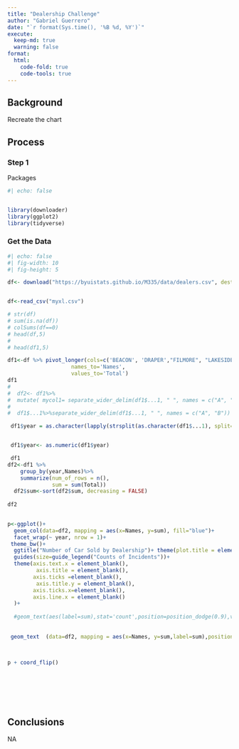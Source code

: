 ```yaml
---
title: "Dealership Challenge"
author: "Gabriel Guerrero"
date: "`r format(Sys.time(), '%B %d, %Y')`"
execute:
  keep-md: true
  warning: false
format:
  html:
    code-fold: true
    code-tools: true
---
```


## Background

Recreate the chart

## Process

### Step 1

Packages

```r

#| echo: false


library(downloader) 
library(ggplot2) 
library(tidyverse)

```
### Get the Data 

```r
#| echo: false
#| fig-width: 10
#| fig-height: 5

df<- download("https://byuistats.github.io/M335/data/dealers.csv", dest="myxl.csv", mode="wb")


df<-read_csv("myxl.csv")

# str(df)
# sum(is.na(df))
# colSums(df==0) 
# head(df,5)
# 
# head(df1,5)

df1<-df %>% pivot_longer(cols=c('BEACON', 'DRAPER',"FILMORE", "LAKESIDE","MARE VALLEY","NORTH","OAKLEY","ORLY","PIERCE","ROSEDALE","SEALY","SOUTHLAKE","SOUTHLAKE","WESTLAKE","WILDLAND"),
                    names_to='Names',
                    values_to='Total')
df1
# 
#  df2<- df1%>%
#  mutate( mycol1= separate_wider_delim(df1$...1, " ", names = c("A", "B")))
# 
#  df1$...1%>%separate_wider_delim(df1$...1, " ", names = c("A", "B"))

 df1$year = as.character(lapply(strsplit(as.character(df1$...1), split=" "), "[", 1)) 


 df1$year<- as.numeric(df1$year)    

 df1 
df2<-df1 %>%
    group_by(year,Names)%>%
    summarize(num_of_rows = n(),
              sum = sum(Total))
  df2$sum<-sort(df2$sum, decreasing = FALSE)
 
df2 
 

p<-ggplot()+
  geom_col(data=df2, mapping = aes(x=Names, y=sum), fill="blue")+
  facet_wrap(~ year, nrow = 1)+
 theme_bw()+
  ggtitle("Number of Car Sold by Dealership")+ theme(plot.title = element_text(hjust = 0.5))+# title
  guides(size=guide_legend("Counts of Incidents"))+
  theme(axis.text.x = element_blank(),
         axis.title = element_blank(),
        axis.ticks =element_blank(),
         axis.title.y = element_blank(),
        axis.ticks.x=element_blank(),
        axis.line.x = element_blank()    
  )+
        
  #geom_text(aes(label=sum),stat='count',position=position_dodge(0.9),vjust=-0.2)
        
        
 geom_text  (data=df2, mapping = aes(x=Names, y=sum,label=sum),position=position_dodge(1),vjust=0, hjust=-0.1,size=3)
    


p + coord_flip()








```


## Conclusions

NA

